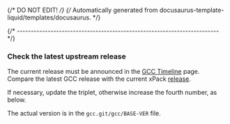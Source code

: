 {/* DO NOT EDIT! */}
{/* Automatically generated from docusaurus-template-liquid/templates/docusaurus. */}

{/* ------------------------------------------------------------------------ */}

### Check the latest upstream release

The current release must be announced in the
[GCC Timeline](https://gcc.gnu.org/releases.html) page.
Compare the latest GCC release with the current xPack
[release](https://github.com/xpack-dev-tools/gcc-xpack/releases/).

If necessary, update the triplet, otherwise increase the fourth number,
as below.

The actual version is in the `gcc.git/gcc/BASE-VER` file.
